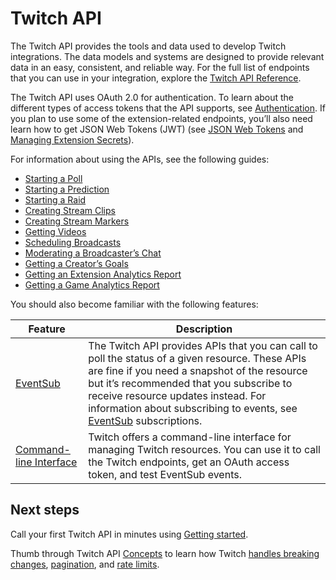 # Twitch API

The Twitch API provides the tools and data used to develop Twitch integrations. The data models and systems are designed to provide relevant data in an easy, consistent, and reliable way. For the full list of endpoints that you can use in your integration, explore the [Twitch API Reference](/twitch-api/reference).

The Twitch API uses OAuth 2.0 for authentication. To learn about the different types of access tokens that the API supports, see [Authentication](/authentication/overview). If you plan to use some of the extension-related endpoints, you’ll also need learn how to get JSON Web Tokens (JWT) (see [JSON Web Tokens](/extensions/required-technical-background#json-web-tokens-jwt) and [Managing Extension Secrets](/extensions/building#managing-extension-secrets)).

For information about using the APIs, see the following guides:

- [Starting a Poll](/twitch-api/running-a-poll)
- [Starting a Prediction](/twitch-api/running-a-prediction)
- [Starting a Raid](/twitch-api/starting-a-raid)
- [Creating Stream Clips](/twitch-api/creating-clips)
- [Creating Stream Markers](/twitch-api/creating-stream-markers)
- [Getting Videos](/twitch-api/getting-videos)
- [Scheduling Broadcasts](/twitch-api/scheduling-broadcasts)
- [Moderating a Broadcaster’s Chat](/twitch-api/moderating-a-broadcasters-chat)
- [Getting a Creator’s Goals](/twitch-api/getting-a-creators-goals)
- [Getting an Extension Analytics Report](/insights-and-analytics#extension-developer-analytics)
- [Getting a Game Analytics Report](/insights-and-analytics#game-developer-analytics)

You should also become familiar with the following features:

| Feature |	Description |
| - | - |
| [EventSub](/eventsub/overview) |	The Twitch API provides APIs that you can call to poll the status of a given resource. These APIs are fine if you need a snapshot of the resource but it’s recommended that you subscribe to receive resource updates instead. For information about subscribing to events, see [EventSub](/eventsub/overview) subscriptions. |
| [Command-line Interface](/twitch-cli/overview) |	Twitch offers a command-line interface for managing Twitch resources. You can use it to call the Twitch endpoints, get an OAuth access token, and test EventSub events. |

## Next steps

Call your first Twitch API in minutes using [Getting started](/twitch-api/getting-started).

Thumb through Twitch API [Concepts](/twitch-api/twitch-api-concepts) to learn how Twitch [handles breaking changes](/twitch-api/twitch-api-concepts#breaking-changes), [pagination](/twitch-api/twitch-api-concepts#pagination), and [rate limits](/twitch-api/twitch-api-concepts#twitch-rate-limits).
